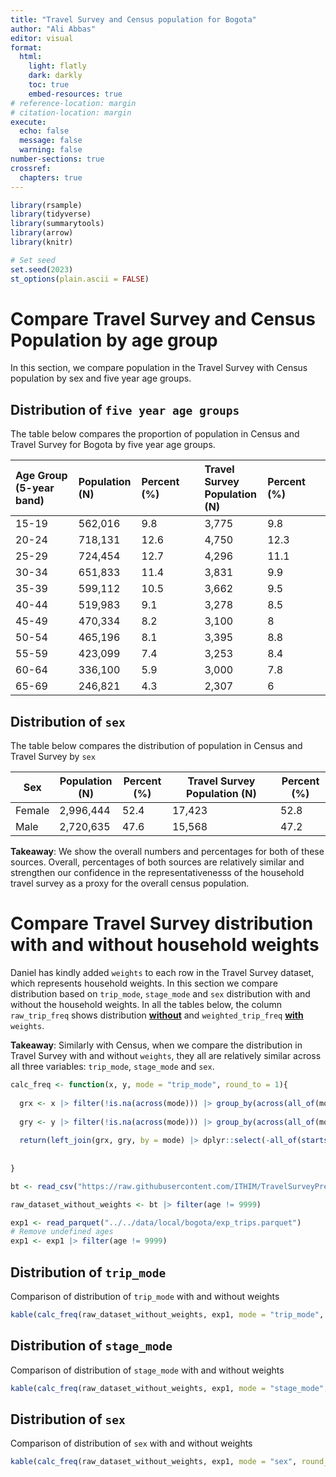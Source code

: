 ```yaml
---
title: "Travel Survey and Census population for Bogota"
author: "Ali Abbas"
editor: visual
format:
  html:
    light: flatly
    dark: darkly
    toc: true
    embed-resources: true
# reference-location: margin
# citation-location: margin
execute:
  echo: false
  message: false
  warning: false
number-sections: true
crossref:
  chapters: true
---
```


```r
library(rsample)
library(tidyverse)
library(summarytools)
library(arrow)
library(knitr)

# Set seed
set.seed(2023)
st_options(plain.ascii = FALSE)

```

# Compare Travel Survey and Census Population by age group

In this section, we compare population in the Travel Survey with Census population by sex and five year age groups.

## Distribution of `five year age groups`

The table below compares the proportion of population in Census and Travel Survey for Bogota by five year age groups.

| Age Group (5-year band) | Population (N) | Percent (%) | Travel Survey Population (N) | Percent (%) |
|:--------------|:--------------|:--------------|:--------------|:--------------|
| 15-19                   | 562,016        | 9.8         | 3,775                        | 9.8         |
| 20-24                   | 718,131        | 12.6        | 4,750                        | 12.3        |
| 25-29                   | 724,454        | 12.7        | 4,296                        | 11.1        |
| 30-34                   | 651,833        | 11.4        | 3,831                        | 9.9         |
| 35-39                   | 599,112        | 10.5        | 3,662                        | 9.5         |
| 40-44                   | 519,983        | 9.1         | 3,278                        | 8.5         |
| 45-49                   | 470,334        | 8.2         | 3,100                        | 8           |
| 50-54                   | 465,196        | 8.1         | 3,395                        | 8.8         |
| 55-59                   | 423,099        | 7.4         | 3,253                        | 8.4         |
| 60-64                   | 336,100        | 5.9         | 3,000                        | 7.8         |
| 65-69                   | 246,821        | 4.3         | 2,307                        | 6           |

## Distribution of `sex`

The table below compares the distribution of population in Census and Travel Survey by `sex`

| Sex    | Population (N) | Percent (%) | Travel Survey Population (N) | Percent (%) |
|--------|----------------|-------------|------------------------------|-------------|
| Female | 2,996,444      | 52.4        | 17,423                       | 52.8        |
| Male   | 2,720,635      | 47.6        | 15,568                       | 47.2        |

**Takeaway**: We show the overall numbers and percentages for both of these sources. Overall, percentages of both sources are relatively similar and strengthen our confidence in the representativenesss of the household travel survey as a proxy for the overall census population.

# Compare Travel Survey distribution with and without household weights

Daniel has kindly added `weights` to each row in the Travel Survey dataset, which represents household weights. In this section we compare distribution based on `trip_mode`, `stage_mode` and `sex` distribution with and without the household weights. In all the tables below, the column `raw_trip_freq` shows distribution [**without**]{.underline} and `weighted_trip_freq` [**with**]{.underline} `weights`.

**Takeaway**: Similarly with Census, when we compare the distribution in Travel Survey with and without `weights`, they all are relatively similar across all three variables: `trip_mode`, `stage_mode` and `sex`.

```r

calc_freq <- function(x, y, mode = "trip_mode", round_to = 1){
  
  grx <- x |> filter(!is.na(across(mode))) |> group_by(across(all_of(mode))) |> summarise(n = n()) |> mutate(raw_trip_freq = round(n / sum(n) * 100, round_to))
  
  gry <- y |> filter(!is.na(across(mode))) |> group_by(across(all_of(mode))) |> summarise(n = n()) |> mutate(weighted_trip_freq = round(n / sum(n) * 100, round_to))
  
  return(left_join(grx, gry, by = mode) |> dplyr::select(-all_of(starts_with("n"))))
  
  
}

bt <- read_csv("https://raw.githubusercontent.com/ITHIM/TravelSurveyPreprocessing/fc8bae5381440fcb96e6789d26d115305597e5f1/Data/ITHIM/bogota/trips_bogota.csv")

raw_dataset_without_weights <- bt |> filter(age != 9999)

exp1 <- read_parquet("../../data/local/bogota/exp_trips.parquet")
# Remove undefined ages
exp1 <- exp1 |> filter(age != 9999)

```

## Distribution of `trip_mode`

Comparison of distribution of `trip_mode` with and without weights

```r

kable(calc_freq(raw_dataset_without_weights, exp1, mode = "trip_mode", round_to = 2))

```

## Distribution of `stage_mode`

Comparison of distribution of `stage_mode` with and without weights

```r

kable(calc_freq(raw_dataset_without_weights, exp1, mode = "stage_mode", round_to = 2))
```

## Distribution of `sex`

Comparison of distribution of `sex` with and without weights

```r

kable(calc_freq(raw_dataset_without_weights, exp1, mode = "sex", round_to = 2))
```

<!-- ## Summary of sampled travel survey - with trip_mode strata -->

<!-- ```{r, results='asis'} -->

<!-- st <- rsample::training(rsample::initial_split(exp1, prop = 0.1, strata = trip_mode)) -->

<!-- kable(calc_freq(raw_dataset_without_weights, st, mode = "trip_mode", round_to = 2)) -->

<!-- ``` -->

<!-- ## Summary of sampled travel survey - with stage_mode strata -->

<!-- ```{r, results='asis'} -->

<!-- ss <- rsample::training(rsample::initial_split(exp1, prop = 0.1, strata = stage_mode)) -->

<!-- kable(calc_freq(raw_dataset_without_weights, ss, mode = "stage_mode", round_to = 2)) -->

<!-- ``` -->

